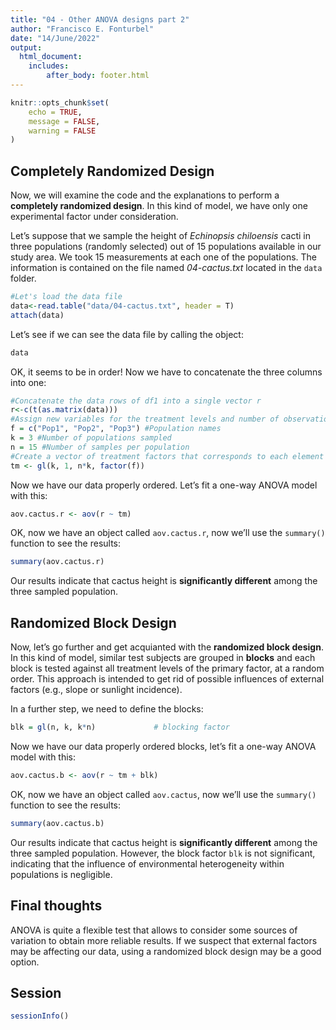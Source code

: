 ```yaml
---
title: "04 - Other ANOVA designs part 2"
author: "Francisco E. Fonturbel"
date: "14/June/2022"
output: 
  html_document:
    includes:
        after_body: footer.html
---
```


```r
knitr::opts_chunk$set(
	echo = TRUE,
	message = FALSE,
	warning = FALSE
)
```

## Completely Randomized Design

Now, we will examine the code and the explanations to perform a **completely randomized design**. In this kind of model, we have only one experimental factor under consideration.

Let's suppose that we sample the height of _Echinopsis chiloensis_ cacti in three populations (randomly selected) out of 15 populations available in our study area. We took 15 measurements at each one of the populations. The information is contained on the file named _04-cactus.txt_ located in the `data` folder.

```r
#Let's load the data file
data<-read.table("data/04-cactus.txt", header = T)
attach(data)
```

Let's see if we can see the data file by calling the object:

```r
data
```

OK, it seems to be in order! Now we have to concatenate the three columns into one:

```r
#Concatenate the data rows of df1 into a single vector r
r<-c(t(as.matrix(data)))
#Assign new variables for the treatment levels and number of observations
f = c("Pop1", "Pop2", "Pop3") #Population names
k = 3 #Number of populations sampled
n = 15 #Number of samples per population
#Create a vector of treatment factors that corresponds to each element of r
tm <- gl(k, 1, n*k, factor(f))
```

Now we have our data properly ordered. Let's fit a one-way ANOVA model with this:

```r
aov.cactus.r <- aov(r ~ tm)
```

OK, now we have an object called `aov.cactus.r`, now we'll use the `summary()` function to see the results:

```r
summary(aov.cactus.r)
```

Our results indicate that cactus height is **significantly different** among the three sampled population.


## Randomized Block Design

Now, let's go further and get acquianted with the **randomized block design**. In this kind of model, similar test subjects are grouped in **blocks** and each block is tested against all treatment levels of the primary factor, at a random order. This approach is intended to get rid of possible influences of external factors (e.g., slope or sunlight incidence).


In a further step, we need to define the blocks:

```r
blk = gl(n, k, k*n)             # blocking factor
```


Now we have our data properly ordered blocks, let's fit a one-way ANOVA model with this:

```r
aov.cactus.b <- aov(r ~ tm + blk)
```

OK, now we have an object called `aov.cactus`, now we'll use the `summary()` function to see the results:

```r
summary(aov.cactus.b)
```

Our results indicate that cactus height is **significantly different** among the three sampled population. However, the block factor `blk` is not significant, indicating that the influence of environmental heterogeneity within populations is negligible.


## Final thoughts

ANOVA is quite a flexible test that allows to consider some sources of variation to obtain more reliable results. If we suspect that external factors may be affecting our data, using a randomized block design may be a good option.

## Session

```r
sessionInfo()
```